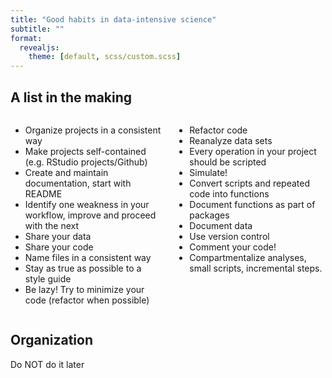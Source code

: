 ```yaml
---
title: "Good habits in data-intensive science"
subtitle: ""
format:
  revealjs:
    theme: [default, scss/custom.scss]
---
```


## A list in the making {.smaller}

:::: {.columns}

::: {.column width="50%"}
- Organize projects in a consistent way <!--Karl Broman  -->
- Make projects self-contained (e.g. RStudio projects/Github)
- Create and maintain documentation, start with README
- Identify one weakness in your workflow, improve and proceed with the next <!-- Karl Broman --> 
- Share your data
- Share your code
- Name files in a consistent way <!--  --->
- Stay as true as possible to a style guide
- Be lazy! Try to minimize your code (refactor when possible)
:::

::: {.column width="50%"}
- Refactor code <!-- https://datasemantics.co/15-habits-of-highly-effective-data-scientists/  -->
- Reanalyze data sets <!-- Andrew Gelman https://statmodeling.stat.columbia.edu/2023/10/04/you-can-learn-a-lot-from-reanalyzing-data-signing-at-the-beginning-example-but-also-many-others/ -->
- Every operation in your project should be scripted <!-- Karl Broman "everything with a script" -->
- Simulate! <!-- Statistical rethinking among others -->
- Convert scripts and repeated code into functions <!-- Broman et al -->
- Document functions as part of packages <!-- Broman et al -->
- Document data
- Use version control
- Comment your code!
- Compartmentalize analyses, small scripts, incremental steps.

:::

::::

## [Organization]{.yellow}

Do [NOT]{.yellow} do it later








